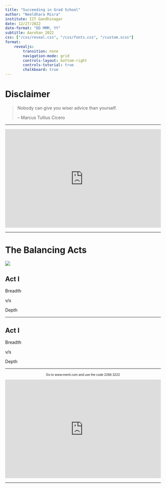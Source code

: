 ```yaml
---
title: "Succeeding in Grad School"
author: "Neeldhara Misra"
institute: IIT Gandhinagar
date: 12/27/2022
date-format: "DD MMM, YY"
subtitle: Aarohan 2022
css: ["/css/reveal.css", "/css/fonts.css", "/custom.scss"]
format: 
    revealjs:
        transition: none    
        navigation-mode: grid
        controls-layout: bottom-right
        controls-tutorial: true
        chalkboard: true
---
```


# Disclaimer

> Nobody can give you wiser advice than yourself.
>
> – Marcus Tullius Cicero

---


<div style='position: relative; padding-bottom: 56.25%; padding-top: 35px; height: 0; overflow: hidden;'><iframe sandbox='allow-scripts allow-same-origin allow-presentation' allowfullscreen='true' allowtransparency='true' frameborder='0' height='315' src='https://www.mentimeter.com/app/presentation/alqsfaaswsc1frk7wku9rn1qur617fbe/embed' style='position: absolute; top: 0; left: 0; width: 100%; height: 100%;' width='420'></iframe></div>

---

# The Balancing Acts{.textcenter}


::: {.v-center-container}

![](balance.png)

:::



## Act I{.textcenter}

::: {.v-center-container}

::: {.foobar}

Breadth

v/s

Depth

:::

:::

---



## Act I{.textcenter}

::: {.v-center-container}

::: {.foobar}

[Breadth]{.red}

v/s

Depth

:::

:::

---

<p style="text-align:center !important; font-size: 70%;">
Go to www.menti.com and use the code 2266 3222
</p>


<div style='position: relative; padding-bottom: 56.25%; padding-top: 35px; height: 0; overflow: hidden;'><iframe sandbox='allow-scripts allow-same-origin allow-presentation' allowfullscreen='true' allowtransparency='true' frameborder='0' height='315' src='https://www.mentimeter.com/app/presentation/alqsfaaswsc1frk7wku9rn1qur617fbe/r182srqk3muk/embed' style='position: absolute; top: 0; left: 0; width: 100%; height: 100%;' width='420'></iframe></div>


---